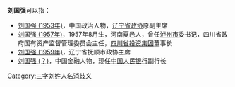 '''刘国强'''可以指：
* [[刘国强_(1953年)|刘国强 (1953年)]]，中国政治人物，[[辽宁省政协|辽宁省政协]]原副主席
* [[刘国强_(1957年)|刘国强 (1957年)]]，1957年8月生，河南夏邑人，曾任[[泸州市|泸州市]]委书记，四川省政府国有资产监督管理委员会主任，[[四川省投资集团|四川省投资集团]]董事长
* [[刘国强_(1959年)|刘国强 (1959年)]]，辽宁省抚顺市政协主席
* [[刘国强_(？)|刘国强 (？)]]，中国金融人物，现任[[中国人民银行|中国人民银行]]副行长

{{disambig}}

[[Category:三字刘姓人名消歧义|Category:三字刘姓人名消歧义]]